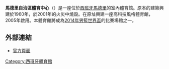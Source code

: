 {{no footnotes|time=2013-04-09T07:13:08+00:00}}
{{refimprove|time=2013-04-09T07:13:08+00:00}}
{{Infobox Stadium
| stadium_name        = 馬德里自治區體育中心
| nickname            = 
| image               = [[Image:Palacio_de_Deportes_(Madrid)_02.jpg|250px]]
| fullname            =
| location            = [[西班牙|西班牙]][[馬德里|馬德里]]
| coordinates         = {{coord|40|25|26|N|3|40|18.53|W|type:landmark_region:ES}}
| broke_ground        = 
| built               = 
| opened              = 1960; 2005
| renovated           = 
| expanded            = 
| closed              = 2002-2005
| demolished          = 
| owner               = 
| operator            = 
| surface             = 
| construction_cost   = [[Euro|€]] 124 million
| architect           = ''Enrique Hermoso'' and ''Paloma Huidobro'' (2005)
| structural engineer =
| services engineer   =
| general_contractor  =
| project_manager     =
| main_contractors    = 
| former_names        = 
| tenants             = [[皇家馬德里籃球俱樂部|皇家馬德里籃球俱樂部]]<br />[[CB_Estudiantes|CB Estudiantes]]<br />[[2007年歐洲籃球錦標賽|2007年歐洲籃球錦標賽]]<br />[[歐洲籃球聯賽|歐洲籃球聯賽決賽]] ([[2007–08歐洲籃球聯賽決賽|2008]])<br />[[西班牙籃球國王盃|西班牙籃球國王盃]] ([[Copa_del_Rey_de_Baloncesto_2005–06|2006]], [[Copa_del_Rey_de_Baloncesto_2008–09|2009]], [[Copa_del_Rey_de_Baloncesto_2010–11|2011]])
| seating_capacity    = 15,000 [[籃球|籃球]]<br>14,000 [[手球|手球]]
| dimensions          =
| scoreboard          =
}}
'''馬德里自治區體育中心'''（{{lang-es|Palacio de Deportes de la Comunidad de Madrid}}）是一座位於[[西班牙|西班牙]][[馬德里|馬德里]]的室內體育館。原本的建築興建於1960年，於2001年的火災中燒毀。在原址興建一座高科技風格體育館，2005年啟用。本體育館將成為[[2014年男籃世界盃|2014年男籃世界盃]]的比賽場館之一。

== 外部連結 ==
{{commonscat|Palacio de Deportes de la Comunidad de Madrid}}
*[https://web.archive.org/web/20140912115721/http://www.palaciodedeportes.com/ 官方頁面]
{{coord|40|25|26|N|3|40|18|W|display=title|region:ES-M_type:landmark_source:dewiki}}



{{DEFAULTSORT:Palacio De Deportes De La Comunidad De Madrid}}
[[Category:西班牙體育館|Category:西班牙體育館]]